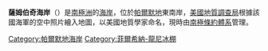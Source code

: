 '''薩姆伯奇海岸'''（{{lang-en|Zumberge Coast}}）是[[南極洲|南極洲]]的[[海岸|海岸]]，位於[[帕爾默地|帕爾默地]]東南岸，[[美國地質調查局|美國地質調查局]]根據該國海軍的空中照片繪入地圖，以美國地質學家命名，現時由[[南極條約體系|南極條約體系]]管理。

{{coord|78|0|S|74|0|W|scale:4000000|display=title}}

{{DEFAULTSORT:Zumberge Coast}}
[[Category:帕爾默地海岸|Category:帕爾默地海岸]]
[[Category:菲爾希納-龍尼冰棚|Category:菲爾希納-龍尼冰棚]]


{{PalmerLand-geo-stub}}